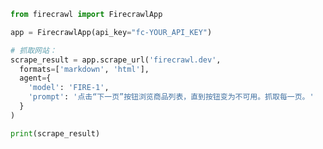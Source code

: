 ```python Python
from firecrawl import FirecrawlApp

app = FirecrawlApp(api_key="fc-YOUR_API_KEY")

# 抓取网站：
scrape_result = app.scrape_url('firecrawl.dev',
  formats=['markdown', 'html'],
  agent={
    'model': 'FIRE-1',
    'prompt': '点击“下一页”按钮浏览商品列表，直到按钮变为不可用。抓取每一页。'
  }
)

print(scrape_result)
```
